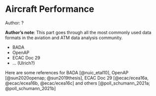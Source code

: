 # Aircraft Performance

::: {.infobox .tip}
Author: ?
:::

::: {.infobox .note}
**Author's note**: This part goes through all the most commonly used data formats in the
aviation and ATM data analysis community.

* BADA
* OpenAP
* ECAC Doc 29
* ... (Ulrich?)
:::

Here are some references for BADA [@nuic_etal10], OpenAP [@sun2020openap; @sun2019thesis],
ECAC Doc 29 [@ecac/ecea16a, @ecac/ecea16b, @ecac/ecea16c] and 
others [@poll_schumann_2021a; @poll_schumann_2021b]
